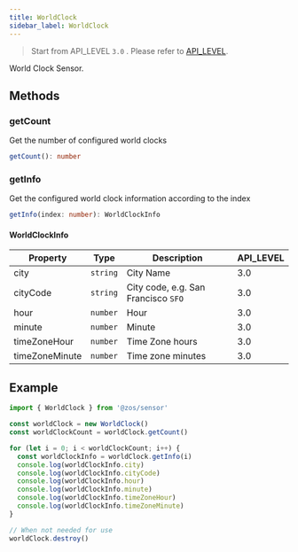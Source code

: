 ```yaml
---
title: WorldClock
sidebar_label: WorldClock
---
```


> Start from API_LEVEL `3.0` . Please refer to [API_LEVEL](../../../../guides/framework/device/compatibility.md).

World Clock Sensor.

## Methods

### getCount

Get the number of configured world clocks

```ts
getCount(): number
```

### getInfo

Get the configured world clock information according to the index

```ts
getInfo(index: number): WorldClockInfo
```

#### WorldClockInfo

| Property       | Type                | Description                         | API_LEVEL |
| -------------- | ------------------- | ----------------------------------- | --------- |
| city           | <code>string</code> | City Name                           | 3.0       |
| cityCode       | <code>string</code> | City code, e.g. San Francisco `SFO` | 3.0       |
| hour           | <code>number</code> | Hour                                | 3.0       |
| minute         | <code>number</code> | Minute                              | 3.0       |
| timeZoneHour   | <code>number</code> | Time Zone hours                     | 3.0       |
| timeZoneMinute | <code>number</code> | Time zone minutes                   | 3.0       |

## Example

```js
import { WorldClock } from '@zos/sensor'

const worldClock = new WorldClock()
const worldClockCount = worldClock.getCount()

for (let i = 0; i < worldClockCount; i++) {
  const worldClockInfo = worldClock.getInfo(i)
  console.log(worldClockInfo.city)
  console.log(worldClockInfo.cityCode)
  console.log(worldClockInfo.hour)
  console.log(worldClockInfo.minute)
  console.log(worldClockInfo.timeZoneHour)
  console.log(worldClockInfo.timeZoneMinute)
}

// When not needed for use
worldClock.destroy()
```
